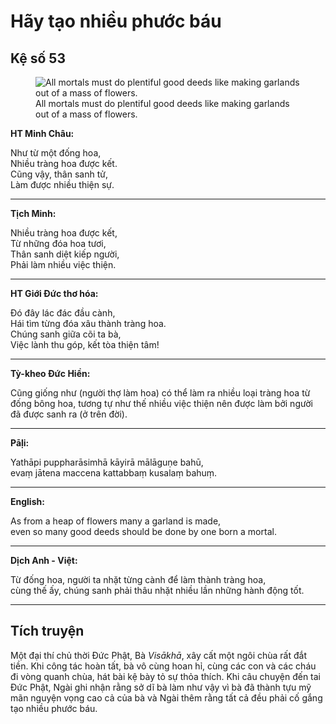 # Hãy tạo nhiều phước báu {- #hay-tao-nhieu-phuoc-bau}

## Kệ số 53 {- #ke-so-53}

![All mortals must do plentiful good deeds like making garlands out of a mass of flowers.](images/kinh-phap-cu-ke-so-53-dhammapada-verse-53.jpg){fig-align="center" .lightbox}

**HT Minh Châu:**

Như từ một đống hoa,  
Nhiều tràng hoa được kết.  
Cũng vậy, thân sanh tử,  
Làm được nhiều thiện sự.  

<hr class="divider">

**Tịch Minh:**

Nhiều tràng hoa được kết,  
Từ những đóa hoa tươi,  
Thân sanh diệt kiếp người,  
Phải làm nhiều việc thiện.  

<hr class="divider">

**HT Giới Đức thơ hóa:**

Ðó đây lác đác đầu cành,  
Hái tìm từng đóa xâu thành tràng hoa.  
Chúng sanh giữa cõi ta bà,  
Việc lành thu góp, kết tòa thiện tâm!  

<hr class="divider">

**Tỳ-kheo Đức Hiền:**

Cũng giống như (người thợ làm hoa) có thể làm ra nhiều loại tràng hoa từ đống bông hoa, tương tự như thế nhiều việc thiện nên được làm bởi người đã được sanh ra (ở trên đời).

<hr class="divider">

**Pāḷi:**

Yathāpi puppharāsimhā kāyirā mālāguṇe bahū,  
evaṃ jātena maccena kattabbaṃ kusalaṃ bahuṃ.  

<hr class="divider">

**English:**

As from a heap of flowers many a garland is made,  
even so many good deeds should be done by one born a mortal.  

<hr class="divider">

**Dịch Anh - Việt:**

Từ đống hoa, người ta nhặt từng cành để làm thành tràng hoa,  
cùng thế ấy, chúng sanh phải thâu nhặt nhiều lần những hành động tốt.  

<hr class="divider">

## Tích truyện {- #tich-truyen}

Một đại thí chủ thời Ðức Phật, Bà *Visākhā*, xây cất một ngôi chùa rất đắt tiền. Khi công tác hoàn tất, bà vô cùng hoan hỉ, cùng các con và các cháu đi vòng quanh chùa, hát bài kệ bày tỏ sự thỏa thích. Khi câu chuyện đến tai Ðức Phật, Ngài ghi nhận rằng sở dĩ bà làm như vậy vì bà đã thành tựu mỹ mãn nguyện vọng cao cả của bà và Ngài thêm rằng tất cả đều phải cố gắng tạo nhiều phước báu.